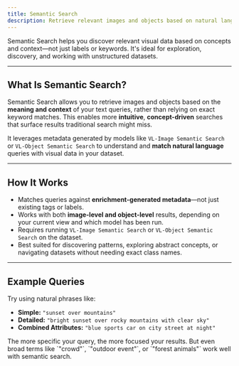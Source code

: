 ```yaml
---
title: Semantic Search
description: Retrieve relevant images and objects based on natural language and contextual understanding—beyond keyword matching.
---
```


<Card title="Why It Matters" icon="search">
  Semantic Search helps you discover relevant visual data based on concepts and context—not just labels or keywords. It's ideal for exploration, discovery, and working with unstructured datasets.
</Card>

---

## What Is Semantic Search?

Semantic Search allows you to retrieve images and objects based on the **meaning and context** of your text queries, rather than relying on exact keyword matches. This enables more **intuitive**, **concept-driven** searches that surface results traditional search might miss.

It leverages metadata generated by models like `VL-Image Semantic Search` or `VL-Object Semantic Search` to understand and **match natural language** queries with visual data in your dataset.

---

## How It Works

- Matches queries against **enrichment-generated metadata**—not just existing tags or labels.
- Works with both **image-level and object-level** results, depending on your current view and which model has been run.
- Requires running `VL-Image Semantic Search` or `VL-Object Semantic Search` on the dataset.
- Best suited for discovering patterns, exploring abstract concepts, or navigating datasets without needing exact class names.

---

## Example Queries

Try using natural phrases like:

- **Simple:** `"sunset over mountains"`  
- **Detailed:** `"bright sunset over rocky mountains with clear sky"`  
- **Combined Attributes:** `"blue sports car on city street at night"`

<Tip>
The more specific your query, the more focused your results. But even broad terms like `"crowd"`, `"outdoor event"`, or `"forest animals"` work well with semantic search.
</Tip>

